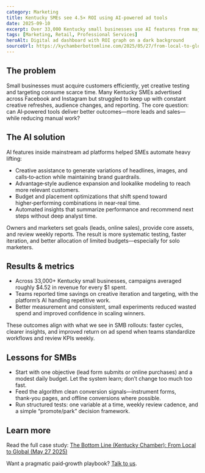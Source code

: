 ```yaml
---
category: Marketing
title: Kentucky SMEs see 4.5× ROI using AI‑powered ad tools
date: 2025-09-10
excerpt: Over 33,000 Kentucky small businesses use AI features from major ad platforms, generating ~$4.52 in revenue per $1 spent while saving time on creative and targeting.
tags: [Marketing, Retail, Professional Services]
heroAlt: Digital ad dashboard with ROI graph on a dark background
sourceUrl: https://kychamberbottomline.com/2025/05/27/from-local-to-global-kentucky-small-businesses-embrace-ai-to-compete-and-grow/
---
```


## The problem

Small businesses must acquire customers efficiently, yet creative testing and targeting consume scarce time. Many Kentucky SMEs advertised across Facebook and Instagram but struggled to keep up with constant creative refreshes, audience changes, and reporting. The core question: can AI‑powered tools deliver better outcomes—more leads and sales—while reducing manual work?

## The AI solution

AI features inside mainstream ad platforms helped SMEs automate heavy lifting:

- Creative assistance to generate variations of headlines, images, and calls‑to‑action while maintaining brand guardrails.
- Advantage‑style audience expansion and lookalike modeling to reach more relevant customers.
- Budget and placement optimizations that shift spend toward higher‑performing combinations in near‑real time.
- Automated insights that summarize performance and recommend next steps without deep analyst time.

Owners and marketers set goals (leads, online sales), provide core assets, and review weekly reports. The result is more systematic testing, faster iteration, and better allocation of limited budgets—especially for solo marketers.

## Results & metrics

- Across 33,000+ Kentucky small businesses, campaigns averaged roughly $4.52 in revenue for every $1 spent.
- Teams reported time savings on creative iteration and targeting, with the platform’s AI handling repetitive work.
- Better measurement and consistent, small experiments reduced wasted spend and improved confidence in scaling winners.

These outcomes align with what we see in SMB rollouts: faster cycles, clearer insights, and improved return on ad spend when teams standardize workflows and review KPIs weekly.

## Lessons for SMBs

- Start with one objective (lead form submits or online purchases) and a modest daily budget. Let the system learn; don’t change too much too fast.
- Feed the algorithm clean conversion signals—instrument forms, thank‑you pages, and offline conversions where possible.
- Run structured tests: one variable at a time, weekly review cadence, and a simple “promote/park” decision framework.

## Learn more

Read the full case study: <a href="https://kychamberbottomline.com/2025/05/27/from-local-to-global-kentucky-small-businesses-embrace-ai-to-compete-and-grow/" target="_blank" rel="noopener noreferrer">The Bottom Line (Kentucky Chamber): From Local to Global (May 27 2025)</a>

Want a pragmatic paid‑growth playbook? [Talk to us](/services).
